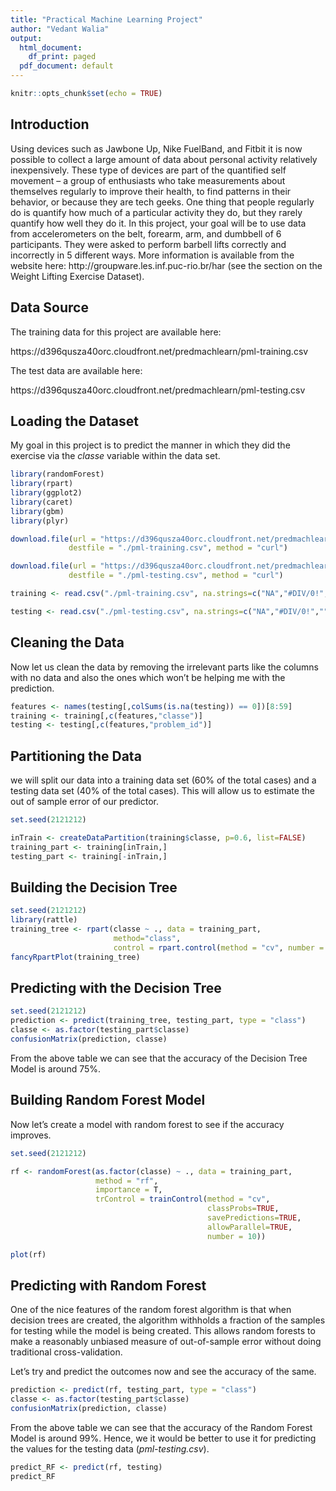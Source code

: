 ---
title: "Practical Machine Learning Project"
author: "Vedant Walia"
output:
  html_document:
    df_print: paged
  pdf_document: default
---

```{r setup, include=FALSE}
knitr::opts_chunk$set(echo = TRUE)
```

## Introduction

Using devices such as Jawbone Up, Nike FuelBand, and Fitbit it is now possible to collect a large amount of data about personal activity relatively inexpensively. These type of devices are part of the quantified self movement – a group of enthusiasts who take measurements about themselves regularly to improve their health, to find patterns in their behavior, or because they are tech geeks. One thing that people regularly do is quantify how much of a particular activity they do, but they rarely quantify how well they do it. In this project, your goal will be to use data from accelerometers on the belt, forearm, arm, and dumbbell of 6 participants. They were asked to perform barbell lifts correctly and incorrectly in 5 different ways. More information is available from the website here: http://groupware.les.inf.puc-rio.br/har (see the section on the Weight Lifting Exercise Dataset).

## Data Source

The training data for this project are available here:

https://d396qusza40orc.cloudfront.net/predmachlearn/pml-training.csv

The test data are available here:

https://d396qusza40orc.cloudfront.net/predmachlearn/pml-testing.csv

## Loading the Dataset

My goal in this project is to predict the manner in which they did the exercise via the *classe* variable within the data set.

```{r message=FALSE}
library(randomForest)
library(rpart)
library(ggplot2)
library(caret)
library(gbm)
library(plyr)

download.file(url = "https://d396qusza40orc.cloudfront.net/predmachlearn/pml-training.csv", 
             destfile = "./pml-training.csv", method = "curl")

download.file(url = "https://d396qusza40orc.cloudfront.net/predmachlearn/pml-testing.csv", 
             destfile = "./pml-testing.csv", method = "curl")

training <- read.csv("./pml-training.csv", na.strings=c("NA","#DIV/0!",""))

testing <- read.csv("./pml-testing.csv", na.strings=c("NA","#DIV/0!",""))

```

## Cleaning the Data

Now let us clean the data by removing the irrelevant parts like the columns with no data and also the ones which won't be helping me with the prediction.
```{r}
features <- names(testing[,colSums(is.na(testing)) == 0])[8:59]
training <- training[,c(features,"classe")]
testing <- testing[,c(features,"problem_id")]
```

## Partitioning the Data

we will split our data into a training data set (60% of the total cases) and a testing data set (40% of the total cases). This will allow us to estimate the out of sample error of our predictor.

```{r}
set.seed(2121212)

inTrain <- createDataPartition(training$classe, p=0.6, list=FALSE)
training_part <- training[inTrain,]
testing_part <- training[-inTrain,]
```

## Building the Decision Tree

```{r  message=FALSE, warning=FALSE}
set.seed(2121212)
library(rattle)
training_tree <- rpart(classe ~ ., data = training_part, 
                       method="class", 
                       control = rpart.control(method = "cv", number = 10))
fancyRpartPlot(training_tree)
```

## Predicting with the Decision Tree

```{r}
set.seed(2121212)
prediction <- predict(training_tree, testing_part, type = "class")
classe <- as.factor(testing_part$classe)
confusionMatrix(prediction, classe)

```

From the above table we can see that the accuracy of the Decision Tree Model is around 75%.

## Building Random Forest Model

Now let's create a model with random forest to see if the accuracy improves.

```{r}
set.seed(2121212)

rf <- randomForest(as.factor(classe) ~ ., data = training_part, 
                   method = "rf", 
                   importance = T, 
                   trControl = trainControl(method = "cv", 
                                            classProbs=TRUE, 
                                            savePredictions=TRUE,
                                            allowParallel=TRUE,
                                            number = 10))

plot(rf)

```

## Predicting with Random Forest

One of the nice features of the random forest algorithm is that when decision trees are created, the algorithm withholds a fraction of the samples for testing while the model is being created. This allows random forests to make a reasonably unbiased measure of out-of-sample error without doing traditional cross-validation.

Let's try and predict the outcomes now and see the accuracy of the same.

```{r}
prediction <- predict(rf, testing_part, type = "class")
classe <- as.factor(testing_part$classe)
confusionMatrix(prediction, classe)
```

From the above table we can see that the accuracy of the Random Forest Model is around 99%.
Hence, we it would be better to use it for predicting the values for the testing data (_pml-testing.csv_).

```{r}
predict_RF <- predict(rf, testing)
predict_RF
```